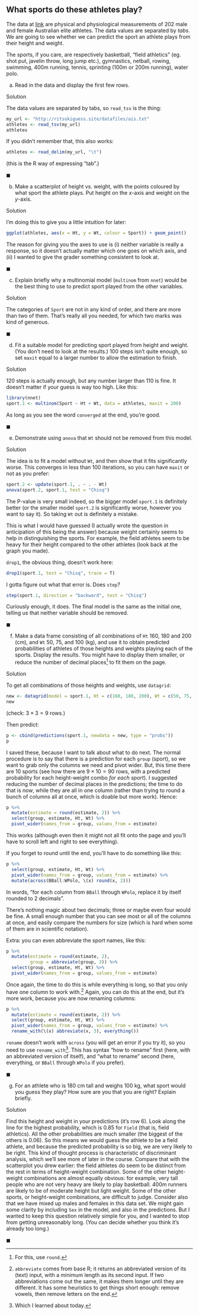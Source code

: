##  What sports do these athletes play?


 The data at
[link](http://ritsokiguess.site/datafiles/ais.txt) are physical
and physiological measurements of 202 male and female Australian elite
athletes. The data values are separated by *tabs*. We are going
to see whether we can predict the sport an athlete plays from their
height and weight.

The sports, if you care, are respectively basketball, 
"field athletics" (eg. shot put, javelin throw, long jump etc.),
gymnastics, netball, rowing, swimming, 400m running, tennis, sprinting
(100m or 200m running), water polo.



(a) Read in the data and display the first few rows.

Solution


The data values are separated by tabs, so `read_tsv` is
the thing:

```r
my_url <- "http://ritsokiguess.site/datafiles/ais.txt"
athletes <- read_tsv(my_url)
athletes
```

     

If you didn't remember that, this also works:

```r
athletes <- read_delim(my_url, "\t")
```

 

(this is the R way of expressing "tab".)

$\blacksquare$

(b) Make a scatterplot of height vs.\ weight, with the points
coloured by what sport the athlete plays. Put height on the $x$-axis
and weight on the $y$-axis.

Solution


I'm doing this to give you a little intuition for later:

```r
ggplot(athletes, aes(x = Ht, y = Wt, colour = Sport)) + geom_point()
```

     

The reason for giving you the axes to use is (i) neither variable is
really a response, so it doesn't actually matter which one goes on
which axis, and (ii) I wanted to give the grader something consistent
to look at.


$\blacksquare$


(c) Explain briefly why a multinomial model (`multinom`
from `nnet`) would be the best thing to use to predict sport
played from the other variables.

Solution


The categories of `Sport` are not in any kind of order, and
there are more than two of them.
That's really all you needed, for which two marks was kind of
generous. 

$\blacksquare$

(d) Fit a suitable model for predicting sport played from
height and weight. (You don't need to look at the results.) 100
steps isn't quite enough, so set `maxit` equal to a larger
number to allow the estimation to finish.

Solution


120 steps is actually enough, but any number larger than 110 is
fine. It doesn't matter if your guess is way too high. Like this:

```r
library(nnet)
sport.1 <- multinom(Sport ~ Ht + Wt, data = athletes, maxit = 200)
```

 

As long as you see the word `converged` at the end, you're
good. 

$\blacksquare$

(e) Demonstrate using `anova` that `Wt` should
not be removed from this model.

Solution


The idea is to fit a model without `Wt`, and then show that
it fits significantly worse. This converges in less than 100 iterations, so you can have `maxit` or not as you prefer:

```r
sport.2 <- update(sport.1, . ~ . - Wt)
anova(sport.2, sport.1, test = "Chisq")
```

     

The P-value is very small indeed, so the bigger model `sport.1`
is definitely better (or the smaller model `sport.2` is
significantly worse, however you want to say it). So taking
`Wt` out is definitely a mistake. 

This is what I would have guessed (I actually wrote the question in
anticipation of this being the answer) because weight certainly seems
to help in distinguishing the sports. For example, the field athletes
seem to be heavy for their height compared to the other athletes (look
back at the graph you made). 

`drop1`, the obvious thing, doesn't work here:

```r
drop1(sport.1, test = "Chisq", trace = T)
```

 

I gotta figure out what that error is.
Does `step`?

```r
step(sport.1, direction = "backward", test = "Chisq")
```

 

Curiously enough, it does. The final model is the same as the initial
one, telling us that neither variable should be removed.

$\blacksquare$

(f) Make a data frame consisting of all combinations of
`Ht` 160, 180 and 200 (cm), and `Wt` 50, 75, and 100
(kg), and use it to obtain predicted probabilities of athletes of
those heights and weights playing each of the sports. Display the
results. You might have to display them smaller, or reduce the
number of decimal places^[For this, use `round`.] 
to fit them on the page.

Solution

To get all combinations of those heights and weights, use `datagrid`:

```r
new <- datagrid(model = sport.1, Ht = c(160, 180, 200), Wt = c(50, 75, 100))
new
```

(check: $3 \times 3 = 9$ rows.)

Then predict:

```r
p <- cbind(predictions(sport.1, newdata = new, type = "probs"))
p
```

I saved these, because I want to talk about what to do next. The normal procedure is to say that there is a prediction for each `group` (sport), so we want to grab only the columns we need and pivot wider. But, this time there are 10 sports (see how there are $9 \times 10 = 90$ rows, with a predicted probability for each height-weight combo *for each sport*). I suggested reducing the number of decimal places in the predictions; the time to do that is *now*, while they are all in one column (rather than trying to round a bunch of columns all at once, which is doable but more work). Hence:

```r
p %>% 
  mutate(estimate = round(estimate, 2)) %>% 
  select(group, estimate, Ht, Wt) %>% 
  pivot_wider(names_from = group, values_from = estimate)
```

This works (although even then it might not all fit onto the page and you'll have to scroll left and right to see everything).

If you forget to round until the end, you'll have to do something like this:

```r
p %>% 
  select(group, estimate, Ht, Wt) %>% 
  pivot_wider(names_from = group, values_from = estimate) %>% 
  mutate(across(BBall:WPolo, \(x) round(x, 2)))
```

In words, "for each column from `BBall` through `WPolo`, replace it by itself rounded to 2 decimals".

There's nothing magic about two decimals; three or maybe even four would be fine. A small enough number that you can see most or all of the columns at once, and easily compare the numbers for size (which is hard when some of them are in scientific notation).

Extra: you can even abbreviate the sport names, like this:

```r
p %>% 
  mutate(estimate = round(estimate, 2),
         group = abbreviate(group, 3)) %>% 
  select(group, estimate, Ht, Wt) %>% 
  pivot_wider(names_from = group, values_from = estimate) 
```

Once again, the time to do this is while everything is long, so that you only have one column to work with.^[`abbreviate` comes from base R; it returns an abbreviated version of its (text) input, with a minimum length as its second input. If two abbreviations come out the same, it makes them longer until they are different. It has some heuristics to get things short enough: remove vowels, then remove letters on the end.] Again, you can do this at the end, but it's more work, because you are now renaming columns:

```r
p %>% 
  mutate(estimate = round(estimate, 2)) %>% 
  select(group, estimate, Ht, Wt) %>% 
  pivot_wider(names_from = group, values_from = estimate) %>% 
  rename_with(\(x) abbreviate(x, 3), everything())
```

`rename` doesn't work with `across` (you will get an error if you try it), so you need to use `rename_with`^[Which I learned about today.]. This has syntax "how to rename" first (here, with an abbreviated version of itself), and "what to rename" second (here, everything, or `BBall` through `WPolo` if you prefer). 

    
$\blacksquare$

(g) For an athlete who is 180 cm tall and weighs 100 kg, what
 sport would you guess they play? How sure are you that you are
 right? Explain briefly.

Solution


Find this height and weight in your predictions (it's row 6). Look
along the line for the highest probability, which is 0.85 for
`Field` (that is, field athletics). All the other
probabilities are much smaller (the biggest of the others is
0.06). So this means we would guess the athlete to be a field
athlete, and because the predicted probability is so big, we are
very likely to be right.
This kind of thought process is characteristic of discriminant
analysis, which we'll see more of later in the course.
Compare that with the scatterplot you drew earlier: the field
athletes do seem to be distinct from the rest in terms of
height-weight combination. 
Some of the other height-weight combinations are almost equally
obvious: for example, very tall people who are not very heavy are
likely to play basketball. 400m runners are likely to be of
moderate height but light weight. Some of the other sports, or
height-weight combinations, are difficult to judge. Consider also
that we have mixed up males and females in this data set. We might
gain some clarity by including `Sex` in the model, and also
in the predictions. But I wanted to keep this question relatively
simple for you, and I wanted to stop from getting unreasonably
long. (You can decide whether you think it's already too long.)
 
$\blacksquare$



